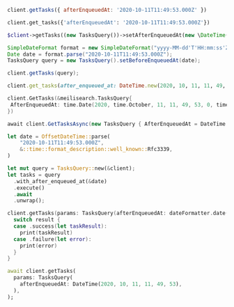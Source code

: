 <CodeGroup>

```javascript JS
client.getTasks({ afterEnqueuedAt: '2020-10-11T11:49:53.000Z' })
```


```python Python
client.get_tasks({'afterEnqueuedAt': '2020-10-11T11:49:53.000Z'})
```


```php PHP
$client->getTasks((new TasksQuery())->setAfterEnqueuedAt(new \DateTime('2020-10-11T11:49:53.000Z'));
```


```java Java
SimpleDateFormat format = new SimpleDateFormat("yyyy-MM-dd'T'HH:mm:ss'Z'");
Date date = format.parse("2020-10-11T11:49:53.000Z");
TasksQuery query = new TasksQuery().setBeforeEnqueuedAt(date);

client.getTasks(query);
```


```ruby Ruby
client.get_tasks(after_enqueued_at: DateTime.new(2020, 10, 11, 11, 49, 53))
```


```go Go
client.GetTasks(&meilisearch.TasksQuery{
 AfterEnqueuedAt: time.Date(2020, time.October, 11, 11, 49, 53, 0, time.UTC),
})
```


```csharp C#
await client.GetTasksAsync(new TasksQuery { AfterEnqueuedAt = DateTime.Parse("2020-10-11T11:49:53.000Z") });
```


```rust Rust
let date = OffsetDateTime::parse(
    "2020-10-11T11:49:53.000Z",
    &::time::format_description::well_known::Rfc3339,
)

let mut query = TasksQuery::new(&client);
let tasks = query
  .with_after_enqueued_at(&date)
  .execute()
  .await
  .unwrap();
```


```swift Swift
client.getTasks(params: TasksQuery(afterEnqueuedAt: dateFormatter.date(from: "2020-10-11T11:49:53.000Z"))) { result in
  switch result {
  case .success(let taskResult):
    print(taskResult)
  case .failure(let error):
    print(error)
  }
}
```


```dart Dart
await client.getTasks(
  params: TasksQuery(
    afterEnqueuedAt: DateTime(2020, 10, 11, 11, 49, 53),
  ),
);
```

</CodeGroup>